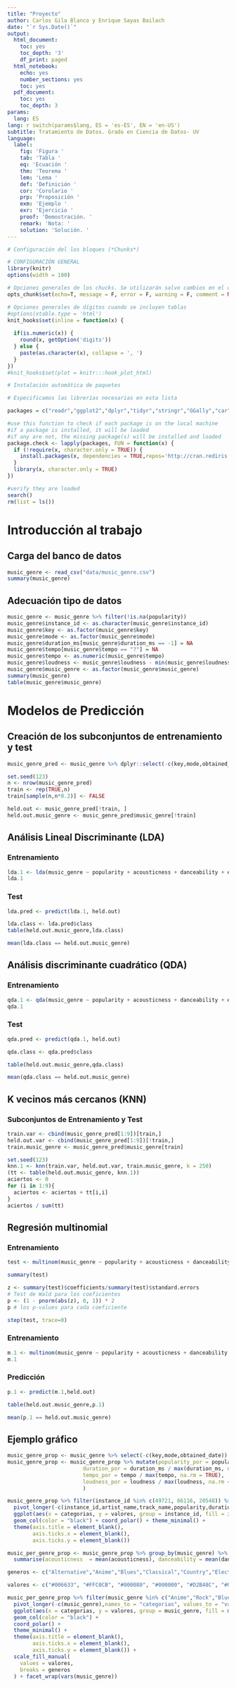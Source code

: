 ```yaml
---
title: "Proyecto"
author: Carlos Gila Blanco y Enrique Sayas Bailach
date: "`r Sys.Date()`"
output:
  html_document:
    toc: yes
    toc_depth: '3'
    df_print: paged
  html_notebook:
    echo: yes
    number_sections: yes
    toc: yes
  pdf_document:
    toc: yes
    toc_depth: 3
params:
  lang: ES
lang: r switch(params$lang, ES = 'es-ES', EN = 'en-US')
subtitle: Tratamiento de Datos. Grado en Ciencia de Datos- UV
language:
  label:
    fig: 'Figura '
    tab: 'Tabla '
    eq: 'Ecuación '
    thm: 'Teorema '
    lem: 'Lema '
    def: 'Definición '
    cor: 'Corolario '
    prp: 'Proposición '
    exm: 'Ejemplo '
    exr: 'Ejercicio '
    proof: 'Demostración. '
    remark: 'Nota: '
    solution: 'Solución. '
---
```


```r
# Configuración del los bloques (*Chunks*)

# CONFIGURACIÓN GENERAL
library(knitr)
options(width = 100)

# Opciones generales de los chucks. Se utilizarán salvo cambios en el chunk
opts_chunk$set(echo=T, message = F, error = F, warning = F, comment = NA, fig.align = 'center', dpi = 200, tidy = F, cache.path = '.cache/', fig.path = './figura/')

# Opciones generales de dígitos cuando se incluyen tablas
#options(xtable.type = 'html')
knit_hooks$set(inline = function(x) {
  
  if(is.numeric(x)) {
    round(x, getOption('digits'))
  } else {
    paste(as.character(x), collapse = ', ')
  }
})
#knit_hooks$set(plot = knitr:::hook_plot_html)
```

```r
# Instalación automática de paquetes

# Especificamos las librerías necesarias en esta lista

packages = c("readr","ggplot2","dplyr","tidyr","stringr","GGally","car","MASS","class","nnet")

#use this function to check if each package is on the local machine
#if a package is installed, it will be loaded
#if any are not, the missing package(s) will be installed and loaded
package.check <- lapply(packages, FUN = function(x) {
  if (!require(x, character.only = TRUE)) {
    install.packages(x, dependencies = TRUE,repos='http://cran.rediris.es')
  }
  library(x, character.only = TRUE)
})

#verify they are loaded
search()
rm(list = ls())
```

# Introducción al trabajo

## Carga del banco de datos

```r
music_genre <- read_csv("data/music_genre.csv")
summary(music_genre)
```

## Adecuación tipo de datos

```r
music_genre <- music_genre %>% filter(!is.na(popularity))
music_genre$instance_id <- as.character(music_genre$instance_id)
music_genre$key <- as.factor(music_genre$key)
music_genre$mode <- as.factor(music_genre$mode)
music_genre$duration_ms[music_genre$duration_ms == -1] = NA
music_genre$tempo[music_genre$tempo == "?"] = NA
music_genre$tempo <- as.numeric(music_genre$tempo)
music_genre$loudness <- music_genre$loudness - min(music_genre$loudness, na.rm = TRUE)
music_genre$music_genre <- as.factor(music_genre$music_genre)
summary(music_genre)
table(music_genre$music_genre)
```

# Modelos de Predicción

## Creación de los subconjuntos de entrenamiento y test

```r
music_genre_pred <- music_genre %>% dplyr::select(-c(key,mode,obtained_date,tempo,duration_ms,instance_id,track_name,artist_name))
```

```r
set.seed(123)
n <- nrow(music_genre_pred)
train <- rep(TRUE,n)
train[sample(n,n*0.2)] <- FALSE

held.out <- music_genre_pred[!train, ]
held.out.music_genre <- music_genre_pred$music_genre[!train]
```

## Análisis Lineal Discriminante (LDA)

### Entrenamiento

```r
lda.1 <- lda(music_genre ~ popularity + acousticness + danceability + energy + instrumentalness + liveness + loudness + speechiness + valence, data = music_genre_pred, subset = train) 
lda.1
```

### Test

```r
lda.pred <- predict(lda.1, held.out)

lda.class <- lda.pred$class
table(held.out.music_genre,lda.class)

mean(lda.class == held.out.music_genre)
```

## Análisis discriminante cuadrático (QDA)

### Entrenamiento

```r
qda.1 <- qda(music_genre ~ popularity + acousticness + danceability + energy + instrumentalness + liveness + loudness + speechiness + valence, data = music_genre_pred, subset = train)
qda.1
```

### Test

```r
qda.pred <- predict(qda.1, held.out)

qda.class <- qda.pred$class

table(held.out.music_genre,qda.class)

mean(qda.class == held.out.music_genre)
```

## K vecinos más cercanos (KNN)

### Subconjuntos de Entrenamiento y Test

```r
train.var <- cbind(music_genre_pred[1:9])[train,]
held.out.var <- cbind(music_genre_pred[1:9])[!train,]
train.music_genre <- music_genre_pred$music_genre[train]
```

```r
set.seed(123)
knn.1 <- knn(train.var, held.out.var, train.music_genre, k = 250)
(tt <- table(held.out.music_genre, knn.1))
aciertos <- 0
for (i in 1:9){
  aciertos <- aciertos + tt[i,i]
}
aciertos / sum(tt)
```

## Regresión multinomial

### Entrenamiento

```r
test <- multinom(music_genre ~ popularity + acousticness + danceability + energy + instrumentalness + liveness + loudness + speechiness + valence, data = music_genre_pred, subset = train)

summary(test)

z <- summary(test)$coefficients/summary(test)$standard.errors
# Test de Wald para los coeficientes
p <- (1 - pnorm(abs(z), 0, 1)) * 2
p # los p-values para cada coeficiente

step(test, trace=0)
```

### Entrenamiento

```r
m.1 <- multinom(music_genre ~ popularity + acousticness + danceability + energy + instrumentalness + liveness + loudness + speechiness + valence, data = music_genre_pred, subset = train)
m.1
```

### Predicción

```r
p.1 <- predict(m.1,held.out)

table(held.out.music_genre,p.1)

mean(p.1 == held.out.music_genre)
```


## Ejemplo gráfico

```r
music_genre_prop <- music_genre %>% select(-c(key,mode,obtained_date))
music_genre_prop <- music_genre_prop %>% mutate(popularity_por = popularity / 100,
                        duration_por = duration_ms / max(duration_ms, na.rm = TRUE),
                        tempo_por = tempo / max(tempo, na.rm = TRUE),
                        loudness_por = loudness / max(loudness, na.rm = TRUE)
                        )

music_genre_prop %>% filter(instance_id %in% c(49721, 66116, 20548)) %>% 
  pivot_longer(-c(instance_id,artist_name,track_name,popularity,duration_ms,music_genre,tempo,loudness),names_to = "categorias", values_to = "valores") %>% 
  ggplot(aes(x = categorias, y = valores, group = instance_id, fill = instance_id)) +
  geom_col(color = "black") + coord_polar() + theme_minimal() +
  theme(axis.title = element_blank(),
        axis.ticks.x = element_blank(),
        axis.ticks.y = element_blank())
```

```r
music_per_genre_prop <- music_genre_prop %>% group_by(music_genre) %>% 
  summarise(acousticness  = mean(acousticness), danceability = mean(danceability), energy = mean(energy), instrumentalness = mean(instrumentalness), liveness = mean(liveness), speechiness = mean(speechiness), valence = mean(valence), popularity = mean(popularity_por), duration = mean(duration_por, na.rm = TRUE), tempo = mean(tempo_por, na.rm = TRUE), loudness = mean(loudness_por))

generos <- c("Alternative","Anime","Blues","Classical","Country","Electronic","Hip-Hop","Jazz","Rap","Rock")

valores <- c("#006633", "#FFC0CB", "#000080", "#000000", "#D2B48C", "#00FFFF", "#FF0000", "#ADD8E6", "#808080", "#8B0000")

music_per_genre_prop %>% filter(music_genre %in% c("Anime","Rock","Blues")) %>% 
  pivot_longer(-c(music_genre),names_to = "categorias", values_to = "valores") %>% 
  ggplot(aes(x = categorias, y = valores, group = music_genre, fill = music_genre)) +
  geom_col(color = "black") + 
  coord_polar() + 
  theme_minimal() +
  theme(axis.title = element_blank(),
        axis.ticks.x = element_blank(),
        axis.ticks.y = element_blank()) +
  scale_fill_manual(
    values = valores,
    breaks = generos
  ) + facet_wrap(vars(music_genre))
```





